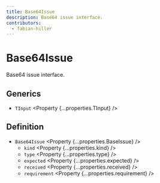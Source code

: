```yaml
---
title: Base64Issue
description: Base64 issue interface.
contributors:
  - fabian-hiller
---
```



# Base64Issue

Base64 issue interface.

## Generics

- `TInput` <Property {...properties.TInput} />

## Definition

- `Base64Issue` <Property {...properties.BaseIssue} />
  - `kind` <Property {...properties.kind} />
  - `type` <Property {...properties.type} />
  - `expected` <Property {...properties.expected} />
  - `received` <Property {...properties.received} />
  - `requirement` <Property {...properties.requirement} />
